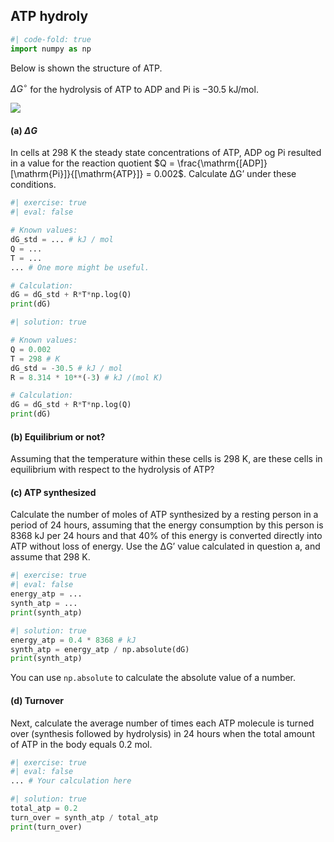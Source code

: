## ATP hydroly

```python
#| code-fold: true
import numpy as np
```

Below is shown the structure of ATP.

$\Delta G^\circ$ for the hydrolysis of ATP to ADP and Pi is $-30.5 \ \mathrm{kJ/mol}$.

![](https://raw.githubusercontent.com/au-mbg/fysisk-biokemi/refs/heads/main/course/lessons/figures/atp_structure.png){.lightbox}

#### (a) $\Delta G$

In cells at $298 \ \mathrm{K}$ the steady state concentrations of ATP, ADP og Pi resulted in a value for the reaction quotient $Q = \frac{\mathrm{[ADP]}[\mathrm{Pi}]}{[\mathrm{ATP}]} = 0.002$. Calculate ΔG’ under these conditions. 

```python
#| exercise: true
#| eval: false

# Known values:
dG_std = ... # kJ / mol
Q = ...
T = ...
... # One more might be useful.

# Calculation:
dG = dG_std + R*T*np.log(Q)
print(dG)
```

```python
#| solution: true

# Known values:
Q = 0.002
T = 298 # K
dG_std = -30.5 # kJ / mol
R = 8.314 * 10**(-3) # kJ /(mol K)

# Calculation:
dG = dG_std + R*T*np.log(Q)
print(dG)
```

#### (b) Equilibrium or not? 

Assuming that the temperature within these cells is $298 \ \mathrm{K}$, are these cells in equilibrium with respect to the hydrolysis of ATP? 

#### (c) ATP synthesized

Calculate the number of moles of ATP synthesized by a resting person in a period of 24 hours, assuming that the energy consumption by this person is $8368 \ \mathrm{kJ}$ per 24 hours and that 40% of this energy is converted directly into ATP without loss of energy. Use the ΔG’ value calculated in question a, and assume that $298 \ \mathrm{K}$.

```python
#| exercise: true
#| eval: false
energy_atp = ...
synth_atp = ...
print(synth_atp)
```

```python
#| solution: true
energy_atp = 0.4 * 8368 # kJ
synth_atp = energy_atp / np.absolute(dG)
print(synth_atp)
```

::: {.callout-tip}

You can use `np.absolute` to calculate the absolute value of a number. 

:::

#### (d) Turnover

Next, calculate the average number of times each ATP molecule is turned over (synthesis followed by hydrolysis) in 24 hours when the total amount of ATP in the body equals $0.2 \ \mathrm{mol}$.

```python
#| exercise: true
#| eval: false
... # Your calculation here
```

```python
#| solution: true
total_atp = 0.2 
turn_over = synth_atp / total_atp
print(turn_over)
```
 
